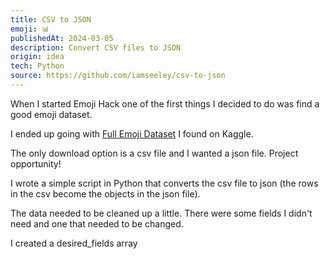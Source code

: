```yaml
---
title: CSV to JSON
emoji: 📊
publishedAt: 2024-03-05
description: Convert CSV files to JSON
origin: idea
tech: Python
source: https://github.com/iamseeley/csv-to-json
---
```


When I started Emoji Hack one of the first things I decided to do was find a good emoji dataset.

I ended up going with [Full Emoji Dataset]('https://www.kaggle.com/datasets/subinium/emojiimage-dataset') I found on Kaggle.

The only download option is a csv file and I wanted a json file. Project opportunity!

I wrote a simple script in Python that converts the csv file to json (the rows in the csv become the objects in the json file). 

The data needed to be cleaned up a little. There were some fields I didn't need and one that needed to be changed.

I created a desired_fields array